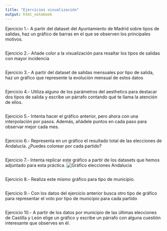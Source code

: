 ```yaml
---
title: "Ejercicios visualización"
output: html_notebook
---
```


Ejercicio 1.- A partir del dataset del Ayuntamiento de Madrid sobre tipos de salidas, haz un gráfico de barras en el que se observen los principales motivos. 
```r

```


Ejercicio 2.- Añade color a la visualización para resaltar los tipos de salidas con mayor incidencia
```r

```

Ejercicio 3.- A partir del dataset de salidas mensuales por tipo de salida, haz un gráfico que represente la evolución mensual de estos datos
```r

```

Ejercicio 4.- Utiliza alguno de los parámetros del aesthetics para destacar dos tipos de salida y escribe un párrafo contando qué te llama la atención de ellos.
```r

```


Ejercicio 5.- Intenta hacer el gráfico anterior, pero ahora con una interpolación por pasos. Además, añádele puntos en cada paso para observar mejor cada mes. 
```r

```

Ejercicio 6.- Representa en un gráfico el resultado total de las elecciones de Andalucía. ¿Puedes colorear por cada partido?

```r

```


Ejercicio 7.- Intenta replicar este gráfico a partir de los datasets que hemos adjuntado para esta práctica.
![Gráfico elecciones Andalucía](imgs/resultados_provs_andalucia.png)

```r

```


Ejercicio 8.- Realiza este mismo gráfico para tipo de municipio. 
```r

```


Ejercicio 9.- Con los datos del ejercicio anterior busca otro tipo de gráfico para representar el voto por tipo de municipio para cada partido
```r

```


Ejercicio 10.- A partir de los datos por municipio de las últimas elecciones de Castilla y León elige un gráfico y escribe un párrafo con alguna cuestión interesante que observes en él. 
```r

```

